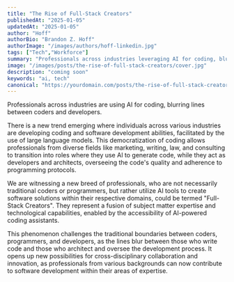 ```yaml
---
title: "The Rise of Full-Stack Creators"
publishedAt: "2025-01-05"
updatedAt: "2025-01-05"
author: "Hoff"
authorBio: "Brandon Z. Hoff"
authorImage: "/images/authors/hoff-linkedin.jpg"
tags: ["Tech","Workforce"]
summary: "Professionals across industries leveraging AI for coding, blurring lines between coders and developers."
image: "/images/posts/the-rise-of-full-stack-creators/cover.jpg"
description: "coming soon"
keywords: "ai, tech"
canonical: "https://yourdomain.com/posts/the-rise-of-full-stack-creators"
---
```



Professionals across industries are using AI for coding, blurring lines between coders and developers.

There is a new trend emerging where individuals across various industries are developing coding and software development abilities, facilitated by the use of large language models. This democratization of coding allows professionals from diverse fields like marketing, writing, law, and consulting to transition into roles where they use AI to generate code, while they act as developers and architects, overseeing the code's quality and adherence to programming protocols.

We are witnessing a new breed of professionals, who are not necessarily traditional coders or programmers, but rather utilize AI tools to create software solutions within their respective domains, could be termed "Full-Stack Creators". They represent a fusion of subject matter expertise and technological capabilities, enabled by the accessibility of AI-powered coding assistants.

This phenomenon challenges the traditional boundaries between coders, programmers, and developers, as the lines blur between those who write code and those who architect and oversee the development process. It opens up new possibilities for cross-disciplinary collaboration and innovation, as professionals from various backgrounds can now contribute to software development within their areas of expertise.

<div className="border-t border-border/40 mt-8 pt-6">
  <div className="space-y-6">
    <FeedbackButtons />
  </div>
</div>
